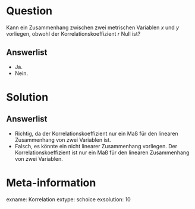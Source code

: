 Question
========

Kann ein Zusammenhang zwischen zwei metrischen Variablen $x$ und $y$ vorliegen, obwohl der Korrelationskoeffizient $r$ Null ist?

Answerlist
----------
* Ja.
* Nein.


Solution
========

Answerlist
----------
* Richtig, da der Korrelationskoeffizient nur ein Maß für den linearen Zusammenhang von zwei Variablen ist.
* Falsch, es könnte ein nicht linearer Zusammenhang vorliegen. Der Korrelationskoeffizient ist nur ein Maß für den linearen Zusammenhang von zwei Variablen.


Meta-information
================
exname: Korrelation
extype: schoice
exsolution: 10